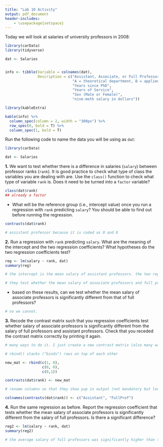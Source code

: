 ```yaml
---
title: "Lab 10 Activity"
output: pdf_document
header-includes:
    - \usepackage{setspace}
---
```



\onehalfspacing

Today we will look at salaries of university professors in 2008:

```r

library(carData)
library(tidyverse)

dat <- Salaries


info <- tibble(Variable = colnames(dat),
               Description = c("Assistant, Associate, or Full Professor",
                               "A = theoretical department, B = applied department",
                               "Years since PhD",
                               "Years of Service",
                               "Sex (Male or Female)",
                               "nine-moth salary in dollars"))

library(kableExtra)

kable(info) %>% 
  column_spec(column = 2, width = "300px") %>% 
  row_spec(0, bold = T) %>% 
  column_spec(1, bold = T)
```

Run the following code to name the data you will be using as `dat`:

```r
library(carData)

dat <- Salaries
```


**1.** We want to test whether there is a difference in salaries (`salary`) between professor ranks (`rank`). It is good practice to check what type of class the variables you are dealing with are. Use the `class()` function to check what type of variable `rank` is. Does it need to be turned into a `factor` variable?

```r
class(dat$rank)
## already a factor
```
- What will be the reference group (i.e., intercept value) once you run a regression with `rank` predicting `salary`? You should be able to find out before running the regression.

```r

contrasts(dat$rank)

# assistant professor because it is coded as 0 and 0
```

**2.** Run a regression with `rank` predicting `salary`. What are the meaning of the intercept and the two regression coefficients? What hypotheses do the two regression coefficients test?

```r
reg <- lm(salary ~ rank, dat)
summary(reg)

# the intercept is the mean salary of assistant professors. the two regression coefficients are the differences in mean salary from assistant professor for associate professors and full professors respectively.

# they test whether the mean salary of associate professors and full professors is significantly different from the mean salary of assistant professors. 
```
- based on these results, can we test whether the mean salary of associate professors is significantly different from that of full professors?

```r
# no we cannot. 
```

**3.** Recode the contrast matrix such that you regression coefficients test whether salary of associate professors is significantly different from the salary of full professors and assistant professors. Check that you receded the contrast matrix correctly by printing it again.

```r
# many ways to do it. I just create a new contrast matrix (also many ways to create matrices)

# rbind() stacks ("binds") rows on top of each other

new_mat <- rbind(c(1, 0),
                 c(0, 0),
                 c(0,1))

contrasts(dat$rank) <- new_mat

# rename columns so that they show yup in output (not mandatory but looks nicer)

colnames(contrasts(dat$rank)) <- c("Assistant", "FullProf")

```

**4.** Run the same regression as before. Report the regression coefficient that tests whether the mean salary of associate professors is significantly different from the salary of full professors. Is there a significant difference?

```r
reg2 <- lm(salary ~ rank, dat)
summary(reg2)

# the average salary of full professors was significantly higher than the salary of associate professors, b = 32896, t(394)=10, p < .001. 
```













